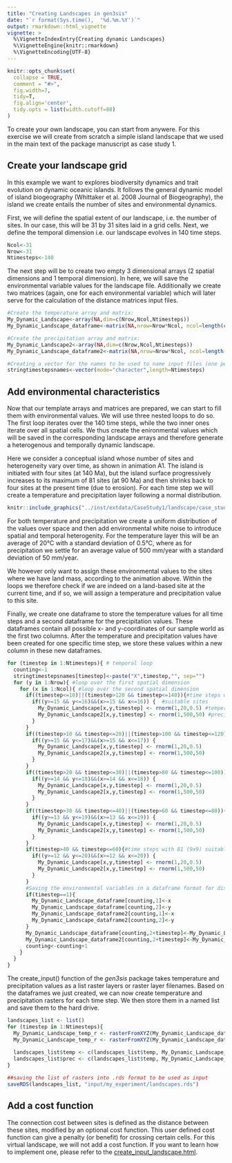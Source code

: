 ```yaml
---
title: "Creating Landscapes in gen3sis"
date: "`r format(Sys.time(),  '%d.%m.%Y')`"
output: rmarkdown::html_vignette
vignette: >
  %\VignetteIndexEntry{Creating dynamic Landscapes}
  %\VignetteEngine{knitr::rmarkdown}
  %\VignetteEncoding{UTF-8}
---
```


```r
knitr::opts_chunk$set(
  collapse = TRUE,
  comment = "#>",
  fig.width=7,
  tidy=T,
  fig.align='center',
  tidy.opts = list(width.cutoff=80)
)
```

To create your own landscape, you can start from anywere. For this exercise we will create from scratch a simple island landscape that we used in the main text of the package manuscript as case study 1.


## Create your landscape grid

In this example we want to explores biodiversity dynamics and trait evolution on dynamic oceanic islands. It follows the general dynamic model of island biogeography (Whittaker et al. 2008 Journal of Biogeography), the island we create entails the number of sites and environmental dynamics.

First, we will define the spatial extent of our landscape, i.e. the number of sites. In our case, this will be 31 by 31 sites laid in a grid cells. Next, we define the temporal dimension i.e. our landscape evolves in 140 time steps.

```r
Ncol<-31
Nrow<-31
Ntimesteps<-140
```

The next step will be to create two empty 3 dimensional arrays (2 spatial dimensions and 1 temporal dimension). In here, we will save the environmental variable values for the landscape file. Additionally we create two matrices (again, one for each environmental variable) which will later serve for the calculation of the distance matrices input files. 

```r
#Create the temperature array and matrix:
My_Dynamic_Landscape<-array(NA,dim=c(Nrow,Ncol,Ntimesteps))
My_Dynamic_Landscape_dataframe<-matrix(NA,nrow=Nrow*Ncol, ncol=length(c(Ncol,Nrow))+Ntimesteps)

#Create the precipitation array and matrix:
My_Dynamic_Landscape2<-array(NA,dim=c(Nrow,Ncol,Ntimesteps))
My_Dynamic_Landscape_dataframe2<-matrix(NA,nrow=Nrow*Ncol, ncol=length(c(Ncol,Nrow))+Ntimesteps)

#Creating a vector for the names to be used to name input files (one per time step) 
stringtimestepsnames<-vector(mode="character",length=Ntimesteps)
```



## Add environmental characteristics
Now that our template arrays and matrices are prepared, we can start to fill them with environmental values. We will use three nested loops to do so. The first loop iterates over the 140 time steps, while the two inner ones iterate over all spatial cells. We thus create the enironmental values which will be saved in the corresponding landscape arrays and therefore generate a heterogenous and temporally dynamic landscape.

Here we consider a conceptual island whose number of sites and heterogeneity vary over time, as shown in animation A1. The island is initiated with four sites (at 140 Ma), but the island surface progressively increases to its maximum of 81 sites (at 90 Ma) and then shrinks back to four sites at the present time (due to erosion). For each time step we will create a temperature and precipitation layer following a normal distribution.



```r
knitr::include_graphics("../inst/extdata/CaseStudy1/landscape/case_study_landscape.gif")
```


For both temperature and precipitation we create a uniform distribution of the values over space and then add environmental white noise to introduce spatial and temporal heterogenity. For the temperature layer this will be an average of 20°C with a standard deviation of 0.5°C, where as for precipitation we settle for an average value of 500 mm/year with a standard deviation of 50 mm/year.

We however only want to assign these environmental values to the sites where we have land mass, according to the animation above. Within the loops we therefore check if we are indeed on a land-based site at the current time, and if so, we will assign a temperature and precipitation value to this site. 


Finally, we create one dataframe to store the temperature values for all time steps and a second dataframe for the precipitation values. These dataframes contain all possible x- and y-coordinates of our sample world as the first two columns. After the temperature and precipitation values have been created for one specific time step, we store these values within a new column in these new dataframes.

<!--
At the end of each time step we will calculate the distance from each habitable site to all others and store the results in form of a matrix. We will then save the distance matrix for each time step on our hard drive. 
-->

```r
for (timestep in 1:Ntimesteps){ # temporal loop
  counting<-1
  stringtimestepsnames[timestep]<-paste("X",timestep,"", sep="")
  for (y in 1:Nrow){ #loop over the first spatial dimension
    for (x in 1:Ncol){ #loop over the second spatial dimension
      if((timestep<=10)||(timestep>120 && timestep<=140)){#time steps with only four (2x2) suitable sites
        if((y>=15 && y<=16)&&(x>=15 && x<=16)) {  #suitable sites
          My_Dynamic_Landscape[x,y,timestep] <- rnorm(1,20,0.5) #temperature
          My_Dynamic_Landscape2[x,y,timestep] <- rnorm(1,500,50) #precipitation
        }
      }
      if((timestep>10 && timestep<=20)||(timestep>100 && timestep<=120)){#time steps with nine (3x3) suitable sites
        if((y>=15 && y<=17)&&(x>=15 && x<=17)) {
          My_Dynamic_Landscape[x,y,timestep] <- rnorm(1,20,0.5) 
          My_Dynamic_Landscape2[x,y,timestep] <- rnorm(1,500,50)
        }
      }
      if((timestep>20 && timestep<=30)||(timestep>80 && timestep<=100)){#time steps with 25 (5x5) suitable sites
        if((y>=14 && y<=18)&&(x>=14 && x<=18)) {
          My_Dynamic_Landscape[x,y,timestep] <- rnorm(1,20,0.5) 
          My_Dynamic_Landscape2[x,y,timestep] <- rnorm(1,500,50) 
        }
      }
      if((timestep>30 && timestep<=40)||(timestep>60 && timestep<=80)){#time steps with 49 (7x7) suitable sites
        if((y>=13 && y<=19)&&(x>=13 && x<=19)) {
          My_Dynamic_Landscape[x,y,timestep] <- rnorm(1,20,0.5)
          My_Dynamic_Landscape2[x,y,timestep] <- rnorm(1,500,50)
        }
      }
      if(timestep>40 && timestep<=60){#time steps with 81 (9x9) suitable sites
        if((y>=12 && y<=20)&&(x>=12 && x<=20)) {
          My_Dynamic_Landscape[x,y,timestep] <- rnorm(1,20,0.5)
          My_Dynamic_Landscape2[x,y,timestep] <- rnorm(1,500,50)  
        }
      }
      #Saving the environmental variables in a dataframe format for distance matrices
      if(timestep==1){
        My_Dynamic_Landscape_dataframe[counting,1]<-x
        My_Dynamic_Landscape_dataframe[counting,2]<-y
        My_Dynamic_Landscape_dataframe2[counting,1]<-x
        My_Dynamic_Landscape_dataframe2[counting,2]<-y
      }
      My_Dynamic_Landscape_dataframe[counting,2+timestep]<-My_Dynamic_Landscape[x,y,timestep]
      My_Dynamic_Landscape_dataframe2[counting,2+timestep]<-My_Dynamic_Landscape2[x,y,timestep]
      counting<-counting+1
    }
  }
}
```


The create_input() function of the *gen3sis* package takes temperature and precipitation values as a list raster layers or raster layer filenames. Based on the dataframes we just created, we can now create temperature and precipitation rasters for each time step. We then store them in a named list and save them to the hard drive.


```r
landscapes_list <- list()
for (timestep in 1:Ntimesteps){ 
  My_Dynamic_Landscape_temp_r <- rasterFromXYZ(My_Dynamic_Landscape_dataframe_temp[, c(1,2, timestep+2)])
  My_Dynamic_Landscape_temp_r <- rasterFromXYZ(My_Dynamic_Landscape_dataframe_temp[, c(1,2, timestep+2)])
  
  landscapes_list$temp <- c(landscapes_list$temp, My_Dynamic_Landscape_temp_r)
  landscapes_list$prec <- c(landscapes_list$temp, My_Dynamic_Landscape_prec_r)
}

##saving the list of rasters into .rds format to be used as input
saveRDS(landscapes_list, "input/my_experiment/landscapes.rds")
```


## Add a cost function
The connection cost between sites is defined as the distance between these sites, modified by an optional cost function. This user defined cost function can give a penalty (or benefit) for crossing certain cells. For this virtual landscape, we will not add a cost function. If you want to learn how to implement one, please refer to the [create_input_landscape.html](create_input_landscape vignette).



<!--
The distance matrix for each time step between either: (i) full distance, containing all habitable cells in the landscape (faster computing speed, larger storage required), or (ii) local distance, containing a list of distance matrices of each cell with its 16 neighbors (slower computing speed, smaller storage required). Local distances matrix are built at each timestep with equal dimension to the full distances during a simulation run.The real geographic coordinate system can be provided which allows for the global spherical distance correction. For real landscapes, the distance unit is in meters (m). In the case of hypothetical landscapes, geographic distance is measured in units of sites. The model uses serialized R files (rds) format for all inputs. The functions for processing the input data in the required format are available in the package. The package offers two options to create distance matrices: one can either compute a (i) full distance matrix at each time step, or compute a (ii) local distance matrix of all cells containing the distances between neighbouring cells. The former option will lead to faster simulations, while the latter uses less storage space. Once the data is processed, the simulation can be started with the function ‘run_simulation’.’ 

-->

